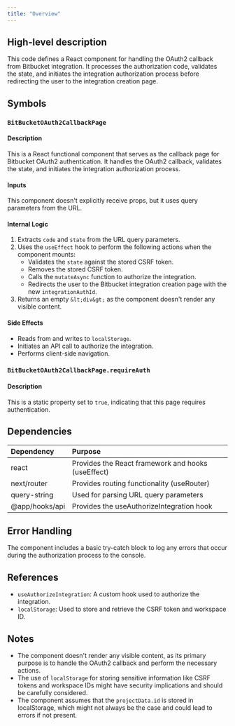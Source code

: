 ```yaml
---
title: "Overview"
---
```


## High-level description
This code defines a React component for handling the OAuth2 callback from Bitbucket integration. It processes the authorization code, validates the state, and initiates the integration authorization process before redirecting the user to the integration creation page.

## Symbols

### `BitBucketOAuth2CallbackPage`
#### Description
This is a React functional component that serves as the callback page for Bitbucket OAuth2 authentication. It handles the OAuth2 callback, validates the state, and initiates the integration authorization process.

#### Inputs
This component doesn't explicitly receive props, but it uses query parameters from the URL.

#### Internal Logic
1. Extracts `code` and `state` from the URL query parameters.
2. Uses the `useEffect` hook to perform the following actions when the component mounts:
   - Validates the `state` against the stored CSRF token.
   - Removes the stored CSRF token.
   - Calls the `mutateAsync` function to authorize the integration.
   - Redirects the user to the Bitbucket integration creation page with the new `integrationAuthId`.
3. Returns an empty `&lt;div&gt;` as the component doesn't render any visible content.

#### Side Effects
- Reads from and writes to `localStorage`.
- Initiates an API call to authorize the integration.
- Performs client-side navigation.

### `BitBucketOAuth2CallbackPage.requireAuth`
#### Description
This is a static property set to `true`, indicating that this page requires authentication.

## Dependencies
| Dependency | Purpose |
|:-----------|:--------|
| react | Provides the React framework and hooks (useEffect) |
| next/router | Provides routing functionality (useRouter) |
| query-string | Used for parsing URL query parameters |
| @app/hooks/api | Provides the useAuthorizeIntegration hook |

## Error Handling
The component includes a basic try-catch block to log any errors that occur during the authorization process to the console.

## References
- `useAuthorizeIntegration`: A custom hook used to authorize the integration.
- `localStorage`: Used to store and retrieve the CSRF token and workspace ID.

## Notes
- The component doesn't render any visible content, as its primary purpose is to handle the OAuth2 callback and perform the necessary actions.
- The use of `localStorage` for storing sensitive information like CSRF tokens and workspace IDs might have security implications and should be carefully considered.
- The component assumes that the `projectData.id` is stored in localStorage, which might not always be the case and could lead to errors if not present.